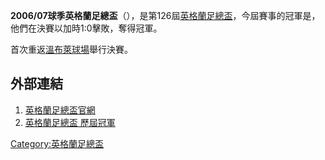 '''2006/07球季英格蘭足總盃'''（{{lang-en|FA Cup}}），是第126屆[[英格蘭足總盃|英格蘭足總盃]]，今屆賽事的冠軍是{{fc|車路士}}，他們在決賽以加時1:0擊敗{{fc|曼聯}}，奪得冠軍。

首次重返[[溫布萊球場|溫布萊球場]]舉行決賽。

==外部連結==
#[http://www.thefa.com/thefacup 英格蘭足總盃官網]{{Webarchive|url=https://wayback.archive-it.org/all/20120424194609/http://www.thefa.com/TheFACup |date=2012-04-24 }}
#[http://www.worldfootball.net/winner/eng-fa-cup/ 英格蘭足總盃 歷屆冠軍]{{Wayback|url=http://www.worldfootball.net/winner/eng-fa-cup/ |date=20190102002248 }}

{{英格兰足总杯}}

[[Category:英格蘭足總盃|Category:英格蘭足總盃]]


{{soccer-stub}}